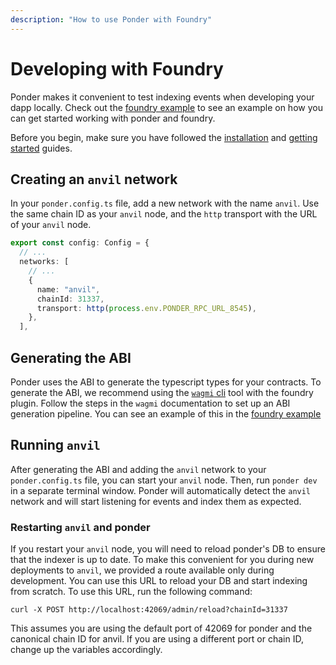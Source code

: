 ```yaml
---
description: "How to use Ponder with Foundry"
---
```



# Developing with Foundry

Ponder makes it convenient to test indexing events when developing your dapp locally. Check out the [foundry example](https://github.com/0xOlias/ponder/tree/main/examples/project-foundry) to see an example on how you can get started working with ponder and foundry.

Before you begin, make sure you have followed the [installation](../guides/installation.mdx) and [getting started](../guides/installation.mdx) guides.

## Creating an `anvil` network

In your `ponder.config.ts` file, add a new network with the name `anvil`. Use the same chain ID as your `anvil` node, and the `http` transport with the URL of your `anvil` node.

```ts filename="ponder.config.ts"
export const config: Config = {
  // ...
  networks: [
    // ...
    {
      name: "anvil",
      chainId: 31337,
      transport: http(process.env.PONDER_RPC_URL_8545),
    },
  ],
```

## Generating the ABI

Ponder uses the ABI to generate the typescript types for your contracts. To generate the ABI, we recommend using the [`wagmi` cli](https://wagmi.sh/cli/getting-started) tool with the foundry plugin. Follow the steps in the `wagmi` documentation to set up an ABI generation pipeline. You can see an example of this in the [foundry example](https://github.com/0xOlias/ponder/tree/main/examples/project-foundry)

## Running `anvil`

After generating the ABI and adding the `anvil` network to your `ponder.config.ts` file, you can start your `anvil` node. Then, run `ponder dev` in a separate terminal window. Ponder will automatically detect the `anvil` network and will start listening for events and index them as expected.

### Restarting `anvil` and ponder

If you restart your `anvil` node, you will need to reload ponder's DB to ensure that the indexer is up to date. To make this convenient for you during new deployments to `anvil`, we provided a route available only during development. You can use this URL to reload your DB and start indexing from scratch. To use this URL, run the following command:

```shell
curl -X POST http://localhost:42069/admin/reload?chainId=31337
```

<Callout type="info">
  This assumes you are using the default port of 42069 for ponder and the
  canonical chain ID for anvil. If you are using a different port or chain ID,
  change up the variables accordingly.
</Callout>
